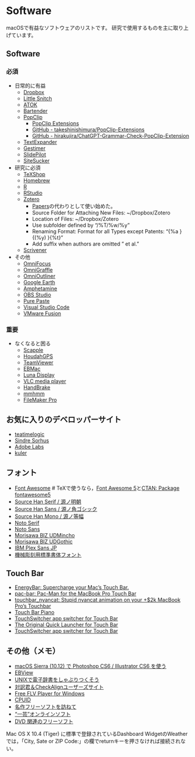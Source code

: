 # Software {#Software}

macOSで有益なソフトウェアのリストです。
研究で使用するものを主に取り上げています。

## Software {#Software}

### 必須 {#essential}

- 日常的に有益
  + [Dropbox](https://www.dropbox.com/)
  + [Little Snitch](https://www.obdev.at/products/littlesnitch/)
  + [ATOK](https://atok.com/)
  + [Bartender](https://www.macbartender.com/)
  + [PopClip](https://pilotmoon.com/popclip/)
    - [PopClip Extensions](http://pilotmoon.com/popclip/extensions/)
    - [GitHub - takeshinishimura/PopClip-Extensions](https://github.com/takeshinishimura/PopClip-Extensions)
    - [GitHub - hirakujira/ChatGPT-Grammar-Check-PopClip-Extension](https://github.com/hirakujira/ChatGPT-Grammar-Check-PopClip-Extension)
  + [TextExpander](https://textexpander.com/)
  + [Gestimer](https://apps.apple.com/us/app/gestimer-for-those-little/id990588172)
  + [SlidePilot](https://slidepilotapp.com/en/)
  + [SiteSucker](https://itunes.apple.com/jp/app/sitesucker/id442168834)

- 研究に必須
  + [TeXShop](https://pages.uoregon.edu/koch/texshop/)
  + [Homebrew](https://brew.sh/)
  + [R](https://cran.r-project.org/)
  + [RStudio](https://www.rstudio.com/)
  + [Zotero](https://www.zotero.org/)
    - [Papers](http://www.mekentosj.com/papers/)の代わりとして使い始めた。
    - Source Folder for Attaching New Files: ~/Dropbox/Zotero
    - Location of Files: ~/Dropbox/Zotero
    - Use subfolder defined by "/%T/%w/%y"
    - Renaming Format: Format for all Types except Patents: "{%a }{(%y) }{%t}"
    - Add suffix when authors are omitted " et al."
  + [Scrivener](https://itunes.apple.com/jp/app/scrivener/id418889511)

- その他
  + [OmniFocus](https://itunes.apple.com/jp/app/omnifocus/id402835630)
  + [OmniGraffle](https://www.omnigroup.com/omnigraffle)
  + [OmniOutliner](https://www.omnigroup.com/omnioutliner)
  + [Google Earth](http://www.google.co.jp/intl/ja/earth/)
  + [Amphetamine](https://apps.apple.com/jp/app/amphetamine/id937984704)
  + [OBS Studio](https://obsproject.com/)
  + [Pure Paste](https://sindresorhus.com/pure-paste)
  + [Visual Studio Code](https://code.visualstudio.com/)
  + [VMware Fusion](http://www.vmware.com/products/fusion/overview.html)


### 重要 {#important}

- なくなると困る
  + [Scapple](https://apps.apple.com/jp/app/scapple/id568020055)
  + [HoudahGPS](https://www.houdah.com/houdahGPS/)
  + [TeamViewer](https://www.teamviewer.com/ja/)
  + [EBMac](http://www31.ocn.ne.jp/~h_ishida/MacOS/Mac.html)
  + [Luna Display](https://astropad.com/product/lunadisplay/)
  + [VLC media player](https://www.videolan.org/vlc/)
  + [HandBrake](https://handbrake.fr/)
  + [mmhmm](https://www.mmhmm.app/)
  + [FileMaker Pro](http://www.filemaker.co.jp/products/filemaker.html)


## お気に入りのデベロッパーサイト {#fav_developer_site}

- [teatimelogic](http://www.teatimelogic.com/)
- [Sindre Sorhus](https://sindresorhus.com/apps)
- [Adobe Labs](http://labs.macromedia.com/)
- [kuler](http://kuler.adobe.com/)


## フォント {#fonts}

- [Font Awesome](https://fontawesome.com/) # TeXで使うなら，[Font Awesome 5](https://fontawesome.com/v5/download)と[CTAN: Package fontawesome5](https://www.ctan.org/pkg/fontawesome5)
- [Source Han Serif / 源ノ明朝](https://github.com/adobe-fonts/source-han-serif)
- [Source Han Sans / 源ノ角ゴシック](https://github.com/adobe-fonts/source-han-sans)
- [Source Han Mono / 源ノ等幅](https://github.com/adobe-fonts/source-han-mono)
- [Noto Serif](https://fonts.google.com/noto/specimen/Noto+Serif)
- [Noto Sans](https://fonts.google.com/noto/specimen/Noto+Sans)
- [Morisawa BIZ UDMincho](https://github.com/googlefonts/morisawa-biz-ud-mincho/)
- [Morisawa BIZ UDGothic](https://github.com/googlefonts/morisawa-biz-ud-gothic/)
- [IBM Plex Sans JP](https://github.com/IBM/plex/releases/tag/v5.2.1)
- [機械彫刻用標準書体フォント](https://font.kim/)


## Touch Bar

- [EnergyBar: Supercharge your Mac's Touch Bar.](https://github.com/billziss-gh/EnergyBar)
- [pac-bar: Pac-Man for the MacBook Pro Touch Bar](https://github.com/henryefranks/pac-bar)
- [touchbar_nyancat: Stupid nyancat animation on your +$2k MacBook Pro's Touchbar](https://github.com/avatsaev/touchbar_nyancat)
- [Touch Bar Piano](https://www.utsire.com/touch-bar-piano/)
- [TouchSwitcher app switcher for Touch Bar](https://hazeover.com/touchswitcher.html)
- [The Original Quick Launcher for Touch Bar](http://julianthayn.com/rocket)
- [TouchSwitcher app switcher for Touch Bar](https://hazeover.com/touchswitcher.html)


## その他（メモ） {#others}

- [macOS Sierra (10.12) で Photoshop CS6 / Illustrator CS6 を使う](https://doratex.hatenablog.jp/entry/20160921/1474401468)
- [EBView](http://ebview.sourceforge.net/home-ja.html)
- [UNIXで電子辞書をしゃぶりつくそう](http://hp.vector.co.jp/authors/VA000022/unixdic/)
- [対訳君＆CheckAlignユーザーズサイト](http://www.mcl-corp.jp/usersite/us_index.htm)
- [Free FLV Player for Windows](http://flv-player.us/index_mdv.php)
- [CPUID](https://www.cpuid.com/index.php)
- [名作フリーソフトを訪ねて](https://xtech.nikkei.com/it/pc/article/special/20081024/1009118/)
- [“一芸”オンラインソフト](https://xtech.nikkei.com/it/pc/article/NPC/20071108/286796/)
- [DVD 関連のフリーソフト](https://www.gigafree.net/media/ripping/)

Mac OS X 10.4 (Tiger) に標準で登録されているDashboard WidgetのWeatherでは，「City, Sate or ZIP Code:」の欄でreturnキーを押さなければ接続されない。
